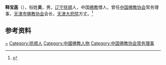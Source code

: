 '''释宝菡'''（{{bd|1921年|10月|2020年|10月27日}}），俗姓'''吴'''，男，[[辽宁|辽宁]][[抚顺|抚顺]]人，中国[[佛教|佛教]]僧人，曾任[[中国佛教协会|中国佛教协会]]常务理事，[[天津市佛教协会|天津市佛教协会]]会长，[[天津|天津]][[大悲禅院|大悲院]]方丈。<ref>{{Cite web|title=百岁佛门泰斗、天津大悲院原方丈宝菡长老圆寂|url=https://www.thepaper.cn/newsDetail_forward_9797188|accessdate=2020-11-11|work=澎湃新闻}}</ref>

== 参考资料 ==
{{reflist}}

{{中国人物小作品}}
{{Navboxes 
| title  = 宝菡在[[中国佛教协会|中国佛教协会]]的职务
| list1  =
{{中国佛教协会第五届理事会}}
{{中国佛教协会第六届理事会}}
}}

{{Authority control}}
{{DEFAULTSORT:Shi}}
[[Category:吴姓|~]]
[[Category:抚顺人|Category:抚顺人]]
[[Category:中國佛教人物|Category:中國佛教人物]]
[[Category:中国佛教协会常务理事|Category:中国佛教协会常务理事]]